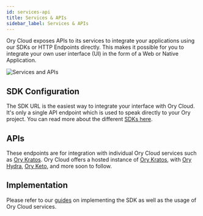 ```yaml
---
id: services-api
title: Services & APIs
sidebar_label: Services & APIs
---
```


Ory Cloud exposes APIs to its services to integrate your applications using our
SDKs or HTTP Endpoints directly. This makes it possible for you to integrate
your own user interface (UI) in the form of a Web or Native Application.

![Services and APIs](/images/services-apis/services-and-apis.png)

## SDK Configuration

The SDK URL is the easiest way to integrate your interface with Ory Cloud. It's
only a single API endpoint which is used to speak directly to your Ory project.
You can read more about the different
[SDKs here](../start-building/other-languages).

## APIs

These endpoints are for integration with individual Ory Cloud services such as
[Ory Kratos](https://ory.sh/kratos). Ory Cloud offers a hosted instance of
[Ory Kratos](https://ory.sh/kratos), with [Ory Hydra](https://ory.sh/hydra),
[Ory Keto](https://ory.sh/keto), and more soon to follow.

## Implementation

Please refer to our [guides](../guides/index.mdx) on implementing the SDK as
well as the usage of Ory Cloud services.
